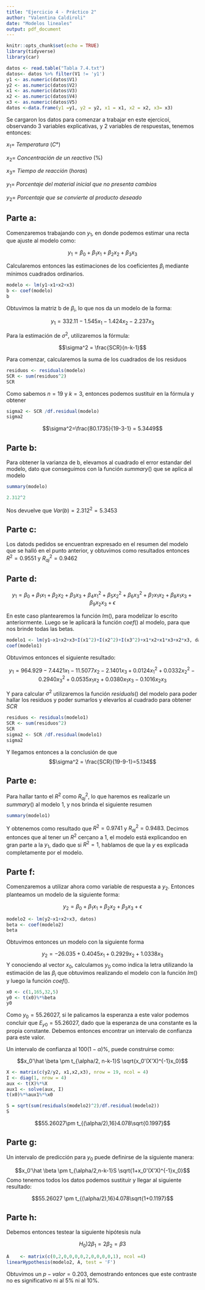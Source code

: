 ```yaml
---
title: "Ejercicio 4 - Práctico 2"
author: "Valentina Caldiroli"
date: "Modelos lineales"
output: pdf_document
---
```


```r
knitr::opts_chunk$set(echo = TRUE)
library(tidyverse)
library(car)
```

```r
datos <- read.table("Tabla 7.4.txt")
datos<- datos %>% filter(V1 != 'y1')
y1 <- as.numeric(datos$V1)
y2 <- as.numeric(datos$V2)
x1 <- as.numeric(datos$V3)
x2 <- as.numeric(datos$V4)
x3 <- as.numeric(datos$V5)
datos <-data.frame(y1 =y1, y2 = y2, x1 = x1, x2 = x2, x3= x3)
```

Se cargaron los datos para comenzar a trabajar en este ejercicoi, observando 3 variables explicativas, y 2 variables de respuestas, tenemos entonces:

$x_1 =~Temperatura~(C°)$

$x_2 =~Concentración ~ de ~ un ~ reactivo~ (\%)$

$x_3 =~Tiempo~de~reacción~(horas)$

$y_1 =~ Porcentaje~ del~ material~ inicial~ que~ no~ presenta~ cambios$

$y_2 =~Porcentaje~ que~ se~ convierte~ al~ producto~ deseado$

## Parte a:

Comenzaremos trabajando con $y_1$, en donde podemos estimar una recta que ajuste al modelo como:

$$y_1 = \beta_0 + \beta_1x_1+\beta_2x_2+\beta_3x_3$$

Calcularemos entonces las estimaciones de los coeficientes $\beta_i$ mediante mínimos cuadrados ordinarios.

```r
modelo <- lm(y1~x1+x2+x3)
b <- coef(modelo)
b
```

Obtuvimos la matriz b de $\beta_i$, lo que nos da un modelo de la forma:

$$y_1 = 332.11 -1.545x_1-1.424x_2-2.237x_3$$

Para la estimación de $\sigma^2$, utilizaremos la fórmula:

$$\sigma^2 = \frac{SCR}{n-k-1}$$

Para comenzar, calcularemos la suma de los cuadrados de los residuos

```r
residuos <- residuals(modelo)
SCR <- sum(residuos^2)
SCR
```

Como sabemos $n= 19$ y $k =3$, entonces podemos sustituir en la fórmula y obtener

```r
sigma2 <- SCR /df.residual(modelo)
sigma2
```


$$\sigma^2=\frac{80.1735}{19-3-1} = 5.3449$$

## Parte b:

Para obtener la varianza de b, elevamos al cuadrado el error estandar del modelo, dato que conseguimos con la función $summary()$ que se aplica al modelo

```r
summary(modelo)
```

```r
2.312^2
```

Nos devuelve que $Var(b)= 2.312^2 =5.3453$

## Parte c:

Los datods pedidos se encuentran expresado en el resumen del modelo que se halló en el punto anterior, y obtuvimos como resultados entonces $R^2 = 0.9551$ y $R_{aj}^2 = 0.9462$

## Parte d:

$$y_1 = \beta_0+\beta_1x_1+\beta_2x_2+\beta_3x_3+\beta_4x_1^2+\beta_5x_2^2+\beta_6x_3^2+\beta_7x_1x_2+\beta_8x_1x_3+\beta_9x_2x_3+\epsilon$$

En este caso plantearemos la función $lm()$, para modelizar lo escrito anteriormente. Luego se le aplicará la función $coef()$ al modelo, para que nos brinde todas las betas.

```r
modelo1 <- lm(y1~x1+x2+x3+I(x1^2)+I(x2^2)+I(x3^2)+x1*x2+x1*x3+x2*x3, datos)
coef(modelo1)
```
Obtuvimos entonces el siguiente resultado:

$$y_1 = 964.929 -7.4421x_1 -11.5077x_2-2.1401x_3+0.0124x_1^2+0.0332x_2^2-0.2940x_3^2+0.0535x_1x_2+0.0380x_1x_3-0.1016x_2x_3$$

Y para calcular $\sigma^2$ utilizaremos la función $residuals()$ del modelo para poder hallar los residuos y poder sumarlos y elevarlos al cuadrado para obtener $SCR$

```r
residuos <- residuals(modelo1)
SCR <- sum(residuos^2)
SCR
sigma2 <- SCR /df.residual(modelo1)
sigma2
```

Y llegamos entonces a la conclusión de que 
$$\sigma^2 = \frac{SCR}{19-9-1}=5.134$$

## Parte e:

Para hallar tanto el $R^2$ como $R_{aj}^2$, lo que haremos es realizarle un $summary()$ al modelo 1, y nos brinda el siguiente resumen

```r
summary(modelo1)
```

Y obtenemos como resultado que $R^2=0.9741$ y $R_{aj}^2=0.9483$. Decimos entonces que al tener un $R^2$ cercano a 1, el modelo está explicandoo en gran parte a la $y_1$, dado que si $R^2 =1$, hablamos de que la $y$ es explicada completamente por el modelo.

## Parte f:

Comenzaremos a utilizar ahora como variable de respuesta a $y_2$. Entonces planteamos un modelo de la siguiente forma:

$$y_2 = \beta_0+\beta_1x_1+\beta_2x_2+\beta_3x_3+\epsilon$$

```r
modelo2 <- lm(y2~x1+x2+x3, datos)
beta <- coef(modelo2)
beta
```

Obtuvimos entonces un modelo con la siguiente forma

$$y_2 = -26.035 +0.4045x_1+0.2929x_2+1.0338x_3$$
Y conociendo al vector $x_0$, calculamos $y_0$ como indica la letra utilizando la estimación de las $\beta_i$ que obtuvimos realizando el modelo con la función $lm()$ y luego la función $coef()$. 

```r
x0 <- c(1,165,32,5)
y0 <- t(x0)%*%beta
y0
```

Como $y_0 = 55.26027$, si le palicamos la esperanza a este valor podemos concluir que $E_{y0} = 55.26027$, dado que la esperanza de una constante es la propia constante. Debemos entonces encontrar un intervalo de confianza para este valor. 

Un intervalo de confianza al $100(1-\alpha)\%$, puede construirse como:

$$x_0'\hat \beta \pm t_{\alpha/2, n-k-1}S \sqrt{x_0'(X'X)^{-1}x_0}$$

```r
X <- matrix(c(y2/y2, x1,x2,x3), nrow = 19, ncol = 4)
I <- diag(1, nrow = 4)
aux <- t(X)%*%X
aux1 <- solve(aux, I)
t(x0)%*%aux1%*%x0
```
```r
S = sqrt(sum(residuals(modelo2)^2)/df.residual(modelo2))
S
```

$$55.26027\pm t_{(\alpha/2),16}4.078\sqrt{0.1997}$$

## Parte g:

Un intervalo de predicción para $y_0$ puede definirse de la siguiente manera:

$$x_0'\hat \beta \pm t_{\alpha/2,n-k-1}S \sqrt{1+x_0'(X'X)^{-1}x_0}$$
Como tenemos todos los datos podemos sustituir y llegar al siguiente resultado:

$$55.26027 \pm t_{(\alpha/2),16}4.078\sqrt{1+0.1197}$$

## Parte h:

Debemos entonces testear la siguiente hipótesis nula

$$H_0) 2\beta_1 = 2\beta_2 = \beta 3$$
```r
A    <- matrix(c(0,2,0,0,0,0,2,0,0,0,0,1), ncol =4)
linearHypothesis(modelo2, A, test = 'F')
```

Obtuvimos un $p-valor = 0.203$, demostrando entonces que este contraste no es significativo ni al 5% ni al 10%.